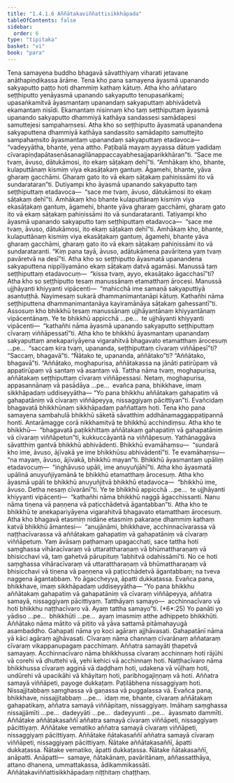 ```yaml
---
title: "1.4.1.6 Aññātakaviññattisikkhāpada"
tableOfContents: false
sidebar:
  order: 6
type: "tipitaka"
basket: "vi"
book: "para"
---
```



<DynamicBreadcrumb />

<Division number="515" book="para" e="ch" v="1" p="311">

<Paragraph number="1974" book="para">
Tena samayena buddho bhagavā sāvatthiyaṃ viharati jetavane anāthapiṇḍikassa ārāme. Tena kho pana samayena āyasmā upanando sakyaputto paṭṭo hoti dhammiṃ kathaṃ kātuṃ. Atha kho aññataro seṭṭhiputto yenāyasmā upanando sakyaputto tenupasaṅkami; upasaṅkamitvā āyasmantaṃ upanandaṃ sakyaputtaṃ abhivādetvā ekamantaṃ nisīdi. Ekamantaṃ nisinnaṃ kho taṃ seṭṭhiputtaṃ āyasmā upanando sakyaputto dhammiyā kathāya sandassesi samādapesi samuttejesi sampahaṃsesi. Atha kho so seṭṭhiputto āyasmatā upanandena sakyaputtena dhammiyā kathāya sandassito samādapito samuttejito sampahaṃsito āyasmantaṃ upanandaṃ sakyaputtaṃ etadavoca—  “vadeyyātha, bhante, yena attho. Paṭibalā mayaṃ ayyassa dātuṃ yadidaṃ cīvarapiṇḍapātasenāsanagilānappaccayabhesajjaparikkhāran”ti. “Sace me tvaṃ, āvuso, dātukāmosi, ito ekaṃ sāṭakaṃ dehī”ti. “Amhākaṃ kho, bhante, kulaputtānaṃ kismiṃ viya ekasāṭakaṃ gantuṃ. Āgamehi, bhante, yāva gharaṃ gacchāmi. Gharaṃ gato ito vā ekaṃ sāṭakaṃ pahiṇissāmi ito vā sundarataran”ti.
</Paragraph>

<Paragraph number="1975" book="para">
Dutiyampi kho āyasmā upanando sakyaputto taṃ seṭṭhiputtaṃ etadavoca—  “sace me tvaṃ, āvuso, dātukāmosi ito ekaṃ sāṭakaṃ dehī”ti. Amhākaṃ kho bhante kulaputtānaṃ kismiṃ viya ekasāṭakaṃ gantuṃ, āgamehi, bhante yāva gharaṃ gacchāmi, gharaṃ gato ito vā ekaṃ sāṭakaṃ pahiṇissāmi ito vā sundarataranti.
</Paragraph>

<Paragraph number="1976" book="para">
Tatiyampi kho āyasmā upanando sakyaputto taṃ seṭṭhiputtaṃ etadavoca—  “sace me tvaṃ, āvuso, dātukāmosi, ito ekaṃ sāṭakaṃ dehī”ti. Amhākaṃ kho, bhante, kulaputtānaṃ kismiṃ viya ekasāṭakaṃ gantuṃ, āgamehi, bhante yāva gharaṃ gacchāmi, gharaṃ gato ito vā ekaṃ sāṭakaṃ pahiṇissāmi ito vā sundarataranti. “Kiṃ pana tayā, āvuso, adātukāmena pavāritena yaṃ tvaṃ pavāretvā na desī”ti.
</Paragraph>

<Paragraph number="1977" book="para">
Atha kho so seṭṭhiputto āyasmatā upanandena sakyaputtena nippīḷiyamāno ekaṃ sāṭakaṃ datvā agamāsi. Manussā taṃ seṭṭhiputtaṃ etadavocuṃ—  “kissa tvaṃ, ayyo, ekasāṭako āgacchasī”ti? Atha kho so seṭṭhiputto tesaṃ manussānaṃ etamatthaṃ ārocesi. Manussā ujjhāyanti khiyyanti vipācenti—  “mahicchā ime samaṇā sakyaputtiyā asantuṭṭhā. Nayimesaṃ sukarā dhammanimantanāpi kātuṃ. Kathañhi nāma seṭṭhiputtena dhammanimantanāya kayiramānāya sāṭakaṃ gahessantī”ti.
</Paragraph>

<Paragraph number="1978" book="para">
Assosuṃ kho bhikkhū tesaṃ manussānaṃ ujjhāyantānaṃ khiyyantānaṃ vipācentānaṃ. Ye te bhikkhū appicchā …pe…  te ujjhāyanti khiyyanti vipācenti—  “kathañhi nāma āyasmā upanando sakyaputto seṭṭhiputtaṃ cīvaraṃ viññāpessatī”ti.
</Paragraph>

<Paragraph number="1979" book="para">
Atha kho te bhikkhū āyasmantaṃ upanandaṃ sakyaputtaṃ anekapariyāyena vigarahitvā bhagavato etamatthaṃ ārocesuṃ …pe…  “saccaṃ kira tvaṃ, upananda, seṭṭhiputtaṃ cīvaraṃ viññāpesī”ti? “Saccaṃ, bhagavā”ti. “Ñātako te, upananda, aññātako”ti? “Aññātako, bhagavā”ti. “Aññātako, moghapurisa, aññātakassa na jānāti patirūpaṃ vā appatirūpaṃ vā santaṃ vā asantaṃ vā. Tattha nāma tvaṃ, moghapurisa, aññātakaṃ seṭṭhiputtaṃ cīvaraṃ viññāpessasi. Netaṃ, moghapurisa, appasannānaṃ vā pasādāya …pe…  evañca pana, bhikkhave, imaṃ sikkhāpadaṃ uddiseyyātha—
</Paragraph>

</Division>
<Division number="516" book="para" e="ch" v="1" p="313">

<Paragraph number="1980" book="para">
<Emphasis>“Yo pana bhikkhu aññātakaṃ gahapatiṃ vā gahapatāniṃ vā cīvaraṃ viññāpeyya, nissaggiyaṃ pācittiyan”</Emphasis>ti.
</Paragraph>

<Paragraph number="1981" book="para">
Evañcidaṃ bhagavatā bhikkhūnaṃ sikkhāpadaṃ paññattaṃ hoti.
</Paragraph>

</Division>
<Division number="517" book="para" e="ch" v="1" p="313">

<Paragraph number="1982" book="para">
Tena kho pana samayena sambahulā bhikkhū sāketā sāvatthiṃ addhānamaggappaṭipannā honti. Antarāmagge corā nikkhamitvā te bhikkhū acchindiṃsu. Atha kho te bhikkhū—  “bhagavatā paṭikkhittaṃ aññātakaṃ gahapatiṃ vā gahapatāniṃ vā cīvaraṃ viññāpetun”ti, kukkuccāyantā na viññāpesuṃ. Yathānaggāva sāvatthiṃ gantvā bhikkhū abhivādenti. Bhikkhū evamāhaṃsu—  “sundarā kho ime, āvuso, ājīvakā ye ime bhikkhūsu abhivādentī”ti. Te evamāhaṃsu—  “na mayaṃ, āvuso, ājīvakā, bhikkhū mayan”ti. Bhikkhū āyasmantaṃ upāliṃ etadavocuṃ—  “iṅghāvuso upāli, ime anuyuñjāhī”ti. Atha kho āyasmatā upālinā anuyuñjiyamānā te bhikkhū etamatthaṃ ārocesuṃ. Atha kho āyasmā upāli te bhikkhū anuyuñjitvā bhikkhū etadavoca—  “bhikkhū ime, āvuso. Detha nesaṃ cīvarānī”ti. Ye te bhikkhū appicchā …pe…  te ujjhāyanti khiyyanti vipācenti—  “kathañhi nāma bhikkhū naggā āgacchissanti. Nanu nāma tiṇena vā paṇṇena vā paṭicchādetvā āgantabban”ti.
</Paragraph>

<Paragraph number="1983" book="para">
Atha kho te bhikkhū te anekapariyāyena vigarahitvā bhagavato etamatthaṃ ārocesuṃ. Atha kho bhagavā etasmiṃ nidāne etasmiṃ pakaraṇe dhammiṃ kathaṃ katvā bhikkhū āmantesi—  “anujānāmi, bhikkhave, acchinnacīvarassa vā naṭṭhacīvarassa vā aññātakaṃ gahapatiṃ vā gahapatāniṃ vā cīvaraṃ viññāpetuṃ. Yaṃ āvāsaṃ paṭhamaṃ upagacchati, sace tattha hoti saṃghassa vihāracīvaraṃ vā uttarattharaṇaṃ vā bhūmattharaṇaṃ vā bhisicchavi vā, taṃ gahetvā pārupituṃ ‘labhitvā odahissāmī’ti. No ce hoti saṃghassa vihāracīvaraṃ vā uttarattharaṇaṃ vā bhūmattharaṇaṃ vā bhisicchavi vā tiṇena vā paṇṇena vā paṭicchādetvā āgantabbaṃ; na tveva naggena āgantabbaṃ. Yo āgaccheyya, āpatti dukkaṭassa. Evañca pana, bhikkhave, imaṃ sikkhāpadaṃ uddiseyyātha—
</Paragraph>

</Division>
<Division number="518" book="para" e="ch" v="1" p="314">

<Paragraph number="1984" book="para">
<Emphasis>“Yo pana bhikkhu aññātakaṃ gahapatiṃ vā gahapatāniṃ vā cīvaraṃ viññāpeyya, aññatra samayā, nissaggiyaṃ pācittiyaṃ. Tatthāyaṃ samayo—  acchinnacīvaro vā hoti bhikkhu naṭṭhacīvaro vā. Ayaṃ tattha samayo”</Emphasis>ti. (*6*:<Emphasis>25</Emphasis>)
</Paragraph>

</Division>
<Division number="519" book="para" e="ch" v="1" p="314">

<Paragraph number="1985" book="para">
<Emphasis>Yo panā</Emphasis>ti yo yādiso …pe…  <Emphasis>bhikkhū</Emphasis>ti …pe…  ayaṃ imasmiṃ atthe adhippeto bhikkhūti.
</Paragraph>

<Paragraph number="1986" book="para">
<Emphasis>Aññātako</Emphasis> nāma mātito vā pitito vā yāva sattamā pitāmahayugā asambaddho.
</Paragraph>

<Paragraph number="1987" book="para">
<Emphasis>Gahapati</Emphasis> nāma yo koci agāraṃ ajjhāvasati.
</Paragraph>

<Paragraph number="1988" book="para">
<Emphasis>Gahapatānī</Emphasis> nāma yā kāci agāraṃ ajjhāvasati.
</Paragraph>

<Paragraph number="1989" book="para">
<Emphasis>Cīvaraṃ</Emphasis> nāma channaṃ cīvarānaṃ aññataraṃ cīvaraṃ vikappanupagaṃ pacchimaṃ.
</Paragraph>

<Paragraph number="1990" book="para">
<Emphasis>Aññatra samayā</Emphasis>ti ṭhapetvā samayaṃ.
</Paragraph>

<Paragraph number="1991" book="para">
<Emphasis>Acchinnacīvaro</Emphasis> nāma bhikkhussa cīvaraṃ acchinnaṃ hoti rājūhi vā corehi vā dhuttehi vā, yehi kehici vā acchinnaṃ hoti.
</Paragraph>

<Paragraph number="1992" book="para">
<Emphasis>Naṭṭhacīvaro</Emphasis> nāma bhikkhussa cīvaraṃ agginā vā daḍḍhaṃ hoti, udakena vā vūḷhaṃ hoti, undūrehi vā upacikāhi vā khāyitaṃ hoti, paribhogajiṇṇaṃ vā hoti.
</Paragraph>

<Paragraph number="1993" book="para">
Aññatra samayā viññāpeti, payoge dukkaṭaṃ. Paṭilābhena nissaggiyaṃ hoti. Nissajjitabbaṃ saṃghassa vā gaṇassa vā puggalassa vā. Evañca pana, bhikkhave, nissajjitabbaṃ …pe…  idaṃ me, bhante, cīvaraṃ aññātakaṃ gahapatikaṃ, aññatra samayā viññāpitaṃ, nissaggiyaṃ. Imāhaṃ saṃghassa nissajjāmīti …pe…  dadeyyāti …pe…  dadeyyunti …pe…  āyasmato dammīti.
</Paragraph>

</Division>
<Division number="520" book="para" e="ch" v="1" p="315">

<Paragraph number="1994" book="para">
Aññātake aññātakasaññī aññatra samayā cīvaraṃ viññāpeti, nissaggiyaṃ pācittiyaṃ. Aññātake vematiko aññatra samayā cīvaraṃ viññāpeti, nissaggiyaṃ pācittiyaṃ. Aññātake ñātakasaññī aññatra samayā cīvaraṃ viññāpeti, nissaggiyaṃ pācittiyaṃ.
</Paragraph>

<Paragraph number="1995" book="para">
Ñātake aññātakasaññī, āpatti dukkaṭassa. Ñātake vematiko, āpatti dukkaṭassa. Ñātake ñātakasaññī, anāpatti.
</Paragraph>

</Division>
<Division number="521" book="para" e="ch" v="1" p="315">

<Paragraph number="1996" book="para">
Anāpatti—  samaye, ñātakānaṃ, pavāritānaṃ, aññassatthāya, attano dhanena, ummattakassa, ādikammikassāti.

</Paragraph>
</Division>

<Paragraph number="1997" type="center" book="para">
Aññātakaviññattisikkhāpadaṃ niṭṭhitaṃ chaṭṭhaṃ.
</Paragraph>
